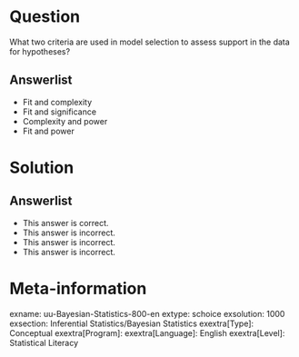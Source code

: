 Question
========

What two criteria are used in model selection to assess support in the data for hypotheses?

Answerlist
----------

* Fit and complexity
* Fit and significance
* Complexity and power
* Fit and power

Solution
========

Answerlist
----------

* This answer is correct.
* This answer is incorrect.
* This answer is incorrect.
* This answer is incorrect.

Meta-information
================
exname: uu-Bayesian-Statistics-800-en
extype: schoice
exsolution: 1000
exsection: Inferential Statistics/Bayesian Statistics
exextra[Type]: Conceptual
exextra[Program]: 
exextra[Language]: English
exextra[Level]: Statistical Literacy
